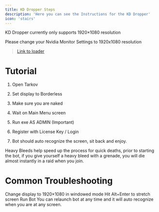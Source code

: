 ```yaml
---
title: KD Dropper Steps
description: 'Here you can see the Instructions for the KD Dropper'
icon: 'stairs'
---
```


<Warning>KD Dropper currently only supports 1920×1080 resolution</Warning>

<Warning>Please change your Nvidia Monitor Settings to 1920x1080 resolution</Warning>

> [Link to loader](https://mega.nz/folder/3kgABKRJ#nwQOPrhbZ-ZZNutzJsouOg)

# Tutorial

1. Open Tarkov

2. Set display to Borderless

3. Make sure you are naked

4. Wait on Main Menu screen

5. Run exe AS ADMIN (Important)

6. Register with License Key / Login

7. Bot should auto recognize the screen, sit back and enjoy.

<Tip>Heavy Bleeds help speed up the process for quick deaths, prior to starting the bot, if you give yourself a heavy bleed with a grenade, you will die almost instantly
in a raid when you join.</Tip>


# Common Troubleshooting

<Accordion title="Resolution / Screen size larger than 1920x1080?" icon="triangle-exclamation">
    Change display to 1920×1080 in windowed mode
Hit Alt+Enter to stretch screen
Run Bot
      </Accordion>
<Accordion title="Bot crashes mid raid" icon="triangle-exclamation">
   You can relaunch bot at any time and it will auto recognize when you are at any screen.
  </Accordion>